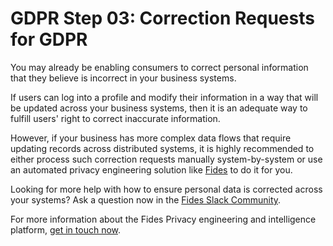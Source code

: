 
# GDPR Step 03: Correction Requests for GDPR

You may already be enabling consumers to correct personal information that they believe is incorrect in your business systems.

If users can log into a profile and modify their information in a way that will be updated across your business systems, then it is an adequate way to fulfill users' right to correct inaccurate information.

However, if your business has more complex data flows that require updating records across distributed systems, it is highly recommended to either process such correction requests manually system-by-system or use an automated privacy engineering solution like [Fides](https://fid.es/start) to do it for you.

<Callout> Looking for more help with how to ensure personal data is corrected across your systems? Ask a question now in the [Fides Slack Community](https://fid.es/join-slack). </Callout>

For more information about the Fides Privacy engineering and intelligence platform, [get in touch now](https://ethyca.com/book-demo?utm_source=docs-site).